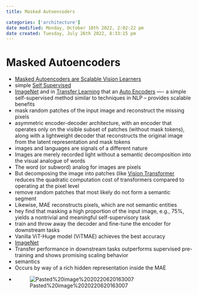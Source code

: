 ```yaml
---
title: Masked Autoencoders

categories: ['architecture']
date modified: Monday, October 10th 2022, 2:02:22 pm
date created: Tuesday, July 26th 2022, 8:33:15 pm
---
```


# Masked Autoencoders
- [Masked Autoencoders are Scalable Vision Learners](https://arxiv.org/abs/2111.06377v2)
- simple [Self Supervised](Self%20Supervised.qmd)
- [ImageNet](ImageNet.qmd) and in [Transfer Learning](Transfer%20Learning.qmd) that an [Auto Encoders](Auto%20Encoders.qmd) —- a simple self-supervised method similar to techniques in NLP – provides scalable benefits
- mask random patches of the input image and reconstruct the missing pixels
- asymmetric encoder-decoder architecture, with an encoder that operates only on the visible subset of patches (without mask tokens), along with a lightweight decoder that reconstructs the original image from the latent representation and mask tokens
- images and languages are signals of a different nature
- Images are merely recorded light without a semantic decomposition into the visual analogue of words
- The word (or subword) analog for images are pixels
- But decomposing the image into patches (like [Vision Transformer](Vision%20Transformer.qmd) reduces the quadratic computation cost of transformers compared to operating at the pixel level
- remove random patches that most likely do not form a semantic segment
- Likewise, MAE reconstructs pixels, which are not semantic entities
- hey find that masking a high proportion of the input image, e.g., 75%, yields a nontrivial and meaningful self-supervisory task
- train and throw away the decoder and fine-tune the encoder for downstream tasks
- Vanilla ViT-Huge model (ViTMAE) achieves the best accuracy
- [ImageNet](ImageNet.qmd)
- Transfer performance in downstream tasks outperforms supervised pre-training and shows promising scaling behavior
- semantics
- Occurs by way of a rich hidden representation inside the MAE
- ![Pasted%20image%2020220620163007](images/Pasted%20image%2020220620163007.jpg)



